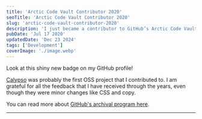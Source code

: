 ```yaml
---
title: 'Arctic Code Vault Contributor 2020'
seoTitle: 'Arctic Code Vault Contributor 2020'
slug: 'arctic-code-vault-contributor-2020'
description: 'I just became a contributor to GitHub’s Arctic Code Vault program.'
pubDate: 'Jul 17 2020'
updatedDate: 'Dec 23 2024'
tags: ['Development']
coverImage: './image.webp'
---
```



Look at this shiny new badge on my GitHub profile!

<R2Image
	imageKey='blog/assets/arctic-code-vault-contributor-2020-11a1638e-cd98-809b-82ed-d8ed8401b993.png'
	alt='A screenshot from GitHub that shows the new Arctic Code Vault contributor badge'
/>

[Calypso](https://github.com/Automattic/wp-calypso) was probably the first OSS project that I contributed to. I am grateful for all the feedback that I have received through the years, even though they were minor changes like CSS and copy.

You can read more about [GitHub's archival program here](https://github.blog/2020-07-16-github-archive-program-the-journey-of-the-worlds-open-source-code-to-the-arctic/).

---
